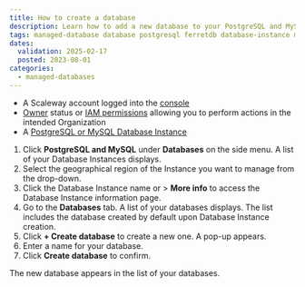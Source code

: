```yaml
---
title: How to create a database
description: Learn how to add a new database to your PostgreSQL and MySQL Database Instances.
tags: managed-database database postgresql ferretdb database-instance mongodb
dates:
  validation: 2025-02-17
  posted: 2023-08-01
categories:
  - managed-databases
---
```



<Requirements />

- A Scaleway account logged into the [console](https://console.scaleway.com)
- [Owner](/iam/concepts/#owner) status or [IAM permissions](/iam/concepts/#permission) allowing you to perform actions in the intended Organization
- A [PostgreSQL or MySQL Database Instance](/managed-databases-for-postgresql-and-mysql/quickstart/)

1. Click **PostgreSQL and MySQL** under **Databases** on the side menu. A list of your Database Instances displays.
2. Select the geographical region of the Instance you want to manage from the drop-down.
3. Click the Database Instance name or <Icon name="more" /> > **More info** to access the Database Instance information page.
4. Go to the **Databases** tab. A list of your databases displays. The list includes the database created by default upon Database Instance creation.
5. Click **+ Create database** to create a new one. A pop-up appears.
6. Enter a name for your database.
7. Click **Create database** to confirm.

The new database appears in the list of your databases.
